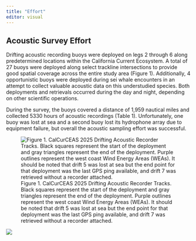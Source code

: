 ```yaml
---
title: "Effort"
editor: visual
---
```


## Acoustic Survey Effort

Drifting acoustic recording buoys were deployed on legs 2 through 6 along predetermined locations
within the California Current Ecosystem. A total of 27 buoys were deployed along select trackline intersections to provide good spatial coverage across the entire study area (Figure 1). Additionally, 4 opportunistic buoys were deployed during sei whale encounters in an attempt to collect valuable acoustic data on this understudied species. Both deployments and retrievals occurred during the day and night, depending on other scientific operations.

During the survey, the buoys covered a distance of 1,959 nautical miles and collected 5330 hours of acoustic recordings (Table 1). Unfortunately, one buoy was lost at sea and a second buoy lost its hydrophone array due to equipment failure, but overall the acoustic sampling effort was successful.

![Figure 1. CalCurCEAS 2025 Drifting Acoustic Recorder Tracks. Black squares represent the start of the deployment and gray triangles represent the end of the deployment. Purple outlines represent the west coast Wind Energy Areas (WEAs). It should be noted that drift 5 was lost at sea but the end point for that deployment was the last GPS ping available, and drift 7 was retrieved without a recorder attached.](images/CalCurCEAS_DASBR_Deployment_Tracks.png)

![](images/DASBR_Deployment_Summary.JPG){fig-align="center"}
